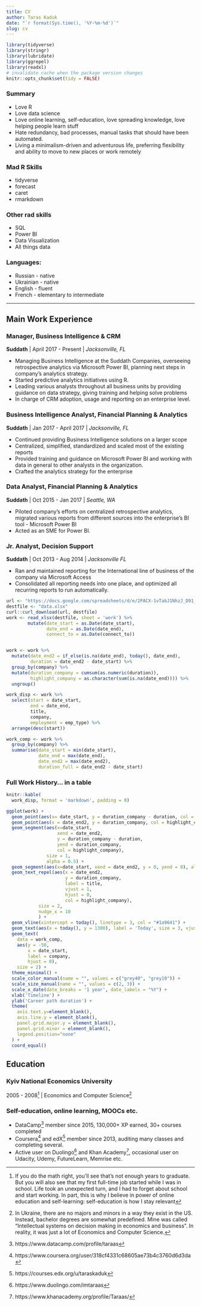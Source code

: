 ```yaml
---
title: CV
author: Taras Kaduk
date: "`r format(Sys.time(), '%Y-%m-%d')`"
slug: cv
---
```


```r
library(tidyverse)
library(stringr)
library(lubridate)
library(ggrepel)
library(readxl)
# invalidate cache when the package version changes
knitr::opts_chunk$set(tidy = FALSE)
```


### Summary

* Love R
* Love data science
* Love online learning, self-education, love spreading knowledge, love helping people learn stuff
* Hate redundancy, bad processes, manual tasks that should have been automated.
* Living a minimalism-driven and adventurous life, preferring flexibility and ability to move to new places or work remotely

### Mad R Skills
* tidyverse
* forecast
* caret
* rmarkdown

### Other rad skills
* SQL
* Power BI
* Data Visualization
* All things data

### Languages:
* Russian - native
* Ukrainian - native
* English - fluent
* French - elementary to intermediate

---

## Main Work Experience

### Manager, Business Intelligence & CRM
**Suddath**  |  April 2017 - Present  |  _Jacksonville, FL_

* Managing Business Intelligence at the Suddath Companies, overseeing retrospective analytics via Microsoft Power BI, planning next steps in company's analytics strategy.
* Started predictive analytics initiatives using R.
* Leading various analysts throughout all business units by providing guidance on data strategy, giving training and helping solve problems
* In charge of CRM adoption, usage and reporting on an enterprise level.

### Business Intelligence Analyst, Financial Planning & Analytics
**Suddath**  |  Jan 2017 - April 2017  |  _Jacksonville, FL_

* Continued providing Business Intelligence solutions on a larger scope
* Centralized, simplified, standardized and scaled most of the existing reports
* Provided training and guidance on Microsoft Power BI and working with data in general to other analysts in the organization.
* Crafted the analytics strategy for the enterprise

### Data Analyst,  Financial Planning & Analytics
**Suddath**  |  Oct 2015 - Jan 2017  |  _Seattle, WA_

* Piloted company's efforts on centralized retrospective analytics, migrated various reports from different sources into the enterprise's BI tool - Microsoft Power BI
* Acted as an SME for Power BI.

### Jr. Analyst, Decision Support
**Suddath**  |  Oct 2013 - Aug 2014  |  _Jacksonville FL_

* Ran and maintained reporting for the International line of business of the company via Microsoft Access
* Consolidated all reporting needs into one place, and optimized all recurring reports to run automatically.



```r
url <- "https://docs.google.com/spreadsheets/d/e/2PACX-1vTabJ1NhzJ_D91_KsYz-DJqmfcRXNFskkQiJfwhwVvCImeTnLsoBRLahubWxNFVChZGd5HKbbRaG9bI/pub?output=xlsx"
destfile <- "data.xlsx"
curl::curl_download(url, destfile)
work <- read_xlsx(destfile, sheet = 'work') %>% 
        mutate(date_start = as.Date(date_start),
               date_end = as.Date(date_end),
               connect_to = as.Date(connect_to))


work <- work %>% 
  mutate(date_end2 = if_else(is.na(date_end), today(), date_end),
         duration = date_end2 - date_start) %>% 
  group_by(company) %>% 
  mutate(duration_company = cumsum(as.numeric(duration)),
         highlight_company = as.character(sum(is.na(date_end)))) %>% 
  ungroup() 

work_disp <- work %>% 
  select(start = date_start,
         end = date_end,
         title,
         company,
         employment = emp_type) %>% 
  arrange(desc(start))

work_comp <- work %>% 
  group_by(company) %>% 
  summarise(date_start = min(date_start),
            date_end = max(date_end),
            date_end2 = max(date_end2),
            duration_full = date_end2 - date_start)
```

### Full Work History... in a table
```r
knitr::kable(
  work_disp, format = 'markdown', padding = 0)
```

```r
ggplot(work) +
  geom_point(aes(x= date_start, y = duration_company - duration, col = highlight_company)) +
  geom_point(aes(x = date_end2, y = duration_company, col = highlight_company)) +
  geom_segment(aes(x=date_start, 
                   xend = date_end2, 
                   y = duration_company - duration, 
                   yend = duration_company, 
                   col = highlight_company),
               size = 1,
               alpha = 0.5) +
  geom_segment(aes(x=date_start, xend = date_end2, y = 0, yend = 0), alpha = 0.3, size = 10) +
  geom_text_repel(aes(x = date_end2, 
                      y = duration_company, 
                      label = title, 
                      vjust = 1, 
                      hjust = 0, 
                      col = highlight_company),
            size = 2,
            nudge_x = 10
            ) +
  geom_vline(xintercept = today(), linetype = 3, col = "#1a9641") +
  geom_text(aes(x = today(), y = 1300), label = 'Today', size = 3, vjust = -0.5, hjust = 0, col = '#1a9641', angle = 90) +
  geom_text(
    data = work_comp,
    aes(y = -50, 
        x = date_start, 
        label = company,
        hjust = 0), 
    size = 2) +
  theme_minimal() +
  scale_color_manual(name = "", values = c("grey40", "grey10")) +
  scale_size_manual(name = "", values = c(2, 3)) +
  scale_x_date(date_breaks = '1 year', date_labels = "%Y") +
  xlab('Timeline') +
  ylab('Career path duration') +
  theme(
    axis.text.y=element_blank(),
    axis.line.y = element_blank(),
    panel.grid.major.y = element_blank(),
    panel.grid.minor = element_blank(),
    legend.position="none"
  ) +
  coord_equal()

```


## Education
### Kyiv National Economics University
2005 - 2008^[If you do the math right, you'll see that's not enough years to graduate. But you will also see that my first full-time job started while I was in school. Life took an unexpected turn, and I had to forget about school and start working. In part, this is why I believe in power of online education and self-learning: self-education is how I stay relevant]  |  Economics and Computer Science^[In Ukraine, there are no majors and minors in a way they exist in the US. Instead, bachelor degrees are somewhat predefined. Mine was called "Intellectual systems on decision making in economics and business". In reality, it was just a lot of Economics and Computer Science.]


### Self-education, online learning, MOOCs etc.
* DataCamp^[https://www.datacamp.com/profile/taraas] member since 2015, 130,000+ XP earned, 30+ courses completed
* Coursera^[https://www.coursera.org/user/318cf4331c68605ae73b4c3760d6d3da] and edX^[https://courses.edx.org/u/taraskaduk] member since 2013, auditing many classes and completing several.
* Active user on Duolingo^[https://www.duolingo.com/imtaraas] and Khan Academy^[https://www.khanacademy.org/profile/Taraas/], occasional user on Udacity, Udemy, FutureLearn, Memrise etc.


